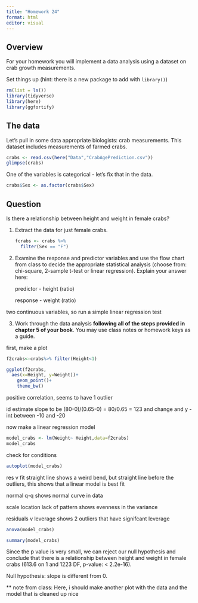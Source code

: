 ```yaml
---
title: "Homework 24"
format: html
editor: visual
---
```


## Overview

For your homework you will implement a data analysis using a dataset on crab growth measurements.

Set things up (hint: there is a new package to add with `library()`)

```r
rm(list = ls())
library(tidyverse)
library(here)
library(ggfortify)
```

## The data

Let's pull in some data appropriate biologists: crab measurements. This dataset includes measurements of farmed crabs.

```r
crabs <- read.csv(here("Data","CrabAgePrediction.csv"))
glimpse(crabs)
```

One of the variables is categorical - let's fix that in the data.

```r
crabs$Sex <- as.factor(crabs$Sex)
```

## Question

Is there a relationship between height and weight in female crabs?

1.  Extract the data for just female crabs.

    ```r
    fcrabs <- crabs %>% 
      filter(Sex == "F")
    ```

2.  Examine the response and predictor variables and use the flow chart from class to decide the appropriate statistical analysis (choose from: chi-square, 2-sample t-test or linear regression). Explain your answer here:

    predictor - height (ratio)

    response - weight (ratio)

two continuous variables, so run a simple linear regression test

3.  Work through the data analysis **following all of the steps provided in chapter 5 of your book**. You may use class notes or homework keys as a guide.

first, make a plot

```r
f2crabs<-crabs%>% filter(Height<1)

ggplot(f2crabs,
  aes(x=Height, y=Weight))+
    geom_point()+
    theme_bw()
```

positive correlation, seems to have 1 outlier

id estimate slope to be (80-0)/(0.65-0) = 80/0.65 = 123 and change and y -int between -10 and -20

now make a linear regression model

```r
model_crabs <- lm(Weight~ Height,data=f2crabs)
model_crabs
```

check for conditions

```r
autoplot(model_crabs)
```

res v fit straight line shows a weird bend, but straight line before the outliers, this shows that a linear model is best fit

normal q-q shows normal curve in data

scale location lack of pattern shows evenness in the variance

residuals v leverage shows 2 outliers that have signifcant leverage

```r
anova(model_crabs)
```

```r
summary(model_crabs)
```

Since the p value is very small, we can reject our null hypothesis and conclude that there is a relationship between height and weight in female crabs (613.6 on 1 and 1223 DF, p-value: \< 2.2e-16).

Null hypothesis: slope is different from 0.

\*\* note from class: Here, i should make another plot with the data and the model that is cleaned up nice
